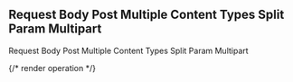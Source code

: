 ## Request Body Post Multiple Content Types Split Param Multipart

Request Body Post Multiple Content Types Split Param Multipart

{/* render operation */}
